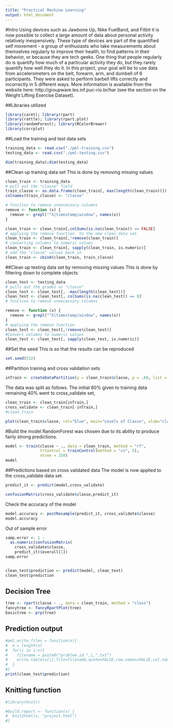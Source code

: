 ```yaml
---
title: "Practical Machine Learning"
output: html_document
---
```

#Intro
Using devices such as Jawbone Up, Nike FuelBand, and Fitbit it is now possible to collect a large amount of data about personal activity relatively inexpensively. These type of devices are part of the quantified self movement - a group of enthusiasts who take measurements about themselves regularly to improve their health, to find patterns in their behavior, or because they are tech geeks. One thing that people regularly do is quantify how much of a particular activity they do, but they rarely quantify how well they do it. In this project, your goal will be to use data from accelerometers on the belt, forearm, arm, and dumbell of 6 participants. They were asked to perform barbell lifts correctly and incorrectly in 5 different ways. More information is available from the website here: http://groupware.les.inf.puc-rio.br/har (see the section on the Weight Lifting Exercise Dataset). 

##Libraries utilized
```r
library(caret); library(rpart)
library(rattle); library(rpart.plot)
library(randomForest); library(RColorBrewer)
library(corrplot)
```

##Load the training and test data sets
```r
training_data <- read.csv("./pml-training.csv")
testing_data <- read.csv("./pml-testing.csv")

dim(training_data);dim(testing_data)
```

##Clean up training data set 
This is done by removing missing values
```r
clean_train <- training_data
# pull out the "classe" field
train_classe <- as.data.frame(clean_train[, max(length(clean_train))])
colnames(train_classe) <- "classe"

# function to remove unnecessary columns
remove <- function (x) {
  remove <- grepl("^X|timestamp|window", names(x))
}

clean_train <- clean_train[,colSums(is.na(clean_train)) == FALSE]
# applying the remove function  to the new clean data set
clean_train <- clean_train[,!remove(clean_train)]
# converting columns to numeric values
clean_train <- clean_train[, sapply(clean_train, is.numeric)]
# add the "classe" values back in
clean_train <- cbind(clean_train, train_classe)
```
##Clean up testing data set by removing missing values
This is done by filtering down to complete objects
```r
clean_test <- testing_data
# pulls out the grades or "classe"
clean_test <- clean_test[, -max(length(clean_test))]
clean_test <- clean_test[, colSums(is.na(clean_test)) == 0]
# function to remove unnecessary columns

remove <- function (x) {
  remove <- grepl("^X|timestamp|window", names(x))
}
# applying the remove function
clean_test <- clean_test[,!remove(clean_test)]
#Convert columns to numeric values
clean_test <- clean_test[, sapply(clean_test, is.numeric)]

```

##Set the seed 
This is so that the results can be reproduced
```r
set.seed(532)
```

##Partition training and cross validation sets
```r
inTrain <- createDataPartition(y = clean_train$classe, p = .60, list = FALSE)
```

The data was split as follows. The initial 60% given to training data remaining 40% went to cross_validate set,
```r
clean_train <- clean_train[inTrain,]
cross_validate <- clean_train[-inTrain,]
#clean_train

plot(clean_train$classe, col="blue", main="Levels of Classe", xlab="classe levels", ylab="Frequency")
```
#Build the model
RandomForest was chosen due to its ability to produce fairly strong predictions.
```r

model <- train(classe ~ ., data = clean_train, method = "rf", 
               trControl = trainControl(method = "cv", 5), 
               ntree = 250)
model
```

##Predictions based on cross validated data
The model is now applied to the cross_validate data set.
```r
predict_it <- predict(model,cross_validate)

confusionMatrix(cross_validate$classe,predict_it)
```

Check the accuracy of the model
```r
model.accuracy <- postResample(predict_it, cross_validate$classe)
model.accuracy
```

Out of sample error
```r
samp.error <- 1 - 
  as.numeric(confusionMatrix(
    cross_validate$classe, 
    predict_it)$overall[1])
samp.error


clean_test$prediction <- predict(model, clean_test)
clean_test$prediction
```

## Decision Tree
```r
tree <- rpart(classe ~ ., data = clean_train, method = "class") 
fancytree <- fancyRpartPlot(tree)
basictree <- prp(tree)
```

## Prediction output
```r
#pml_write_files = function(x){
#  n = length(x)
#  for(i in 1:n){
#    filename = paste0("problem_id_",i,".txt")
#    write.table(x[i],file=filename,quote=FALSE,row.names=FALSE,col.names=FALSE)
#  }
#}
print(clean_test$prediction)

```
## Knitting function

```r
#library(knitr)

#build.report <- function(x) {
#  knit2html(x, "project.html")
#}
```
